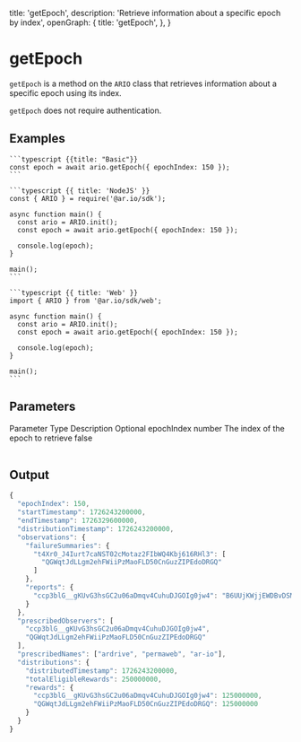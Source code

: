 
  title: 'getEpoch',
  description: 'Retrieve information about a specific epoch by index',
  openGraph: {
    title: 'getEpoch',
  },
}

# getEpoch

`getEpoch` is a method on the `ARIO` class that retrieves information about a specific epoch using its index.

`getEpoch` does not require authentication.

## Examples

<CodeGroup title="getEpoch">

    ```typescript {{title: "Basic"}}
    const epoch = await ario.getEpoch({ epochIndex: 150 });
    ```

    ```typescript {{ title: 'NodeJS' }}
    const { ARIO } = require('@ar.io/sdk');

    async function main() {
      const ario = ARIO.init();
      const epoch = await ario.getEpoch({ epochIndex: 150 });

      console.log(epoch);
    }

    main();
    ```

    ```typescript {{ title: 'Web' }}
    import { ARIO } from '@ar.io/sdk/web';

    async function main() {
      const ario = ARIO.init();
      const epoch = await ario.getEpoch({ epochIndex: 150 });

      console.log(epoch);
    }

    main();
    ```

</CodeGroup>

## Parameters

<Table>
  <Table.Head>
    <Table.Row>
      <Table.Header>Parameter</Table.Header>
      <Table.Header>Type</Table.Header>
      <Table.Header>Description</Table.Header>
      <Table.Header>Optional</Table.Header>
    </Table.Row>
  </Table.Head>
  <Table.Body>
    <Table.Row>
      <Table.Cell className="font-semibold">epochIndex</Table.Cell>
      <Table.Cell>number</Table.Cell>
      <Table.Cell>The index of the epoch to retrieve</Table.Cell>
      <Table.Cell>false</Table.Cell>
    </Table.Row>
  </Table.Body>
</Table>

## Output

```js
{
  "epochIndex": 150,
  "startTimestamp": 1726243200000,
  "endTimestamp": 1726329600000,
  "distributionTimestamp": 1726243200000,
  "observations": {
    "failureSummaries": {
      "t4Xr0_J4Iurt7caNST02cMotaz2FIbWQ4Kbj616RHl3": [
        "QGWqtJdLLgm2ehFWiiPzMaoFLD50CnGuzZIPEdoDRGQ"
      ]
    },
    "reports": {
      "ccp3blG__gKUvG3hsGC2u06aDmqv4CuhuDJGOIg0jw4": "B6UUjKWjjEWDBvDSMXWNmymfwvgR9EN27z5FTkEVlX4"
    }
  },
  "prescribedObservers": [
    "ccp3blG__gKUvG3hsGC2u06aDmqv4CuhuDJGOIg0jw4",
    "QGWqtJdLLgm2ehFWiiPzMaoFLD50CnGuzZIPEdoDRGQ"
  ],
  "prescribedNames": ["ardrive", "permaweb", "ar-io"],
  "distributions": {
    "distributedTimestamp": 1726243200000,
    "totalEligibleRewards": 250000000,
    "rewards": {
      "ccp3blG__gKUvG3hsGC2u06aDmqv4CuhuDJGOIg0jw4": 125000000,
      "QGWqtJdLLgm2ehFWiiPzMaoFLD50CnGuzZIPEdoDRGQ": 125000000
    }
  }
}
```
